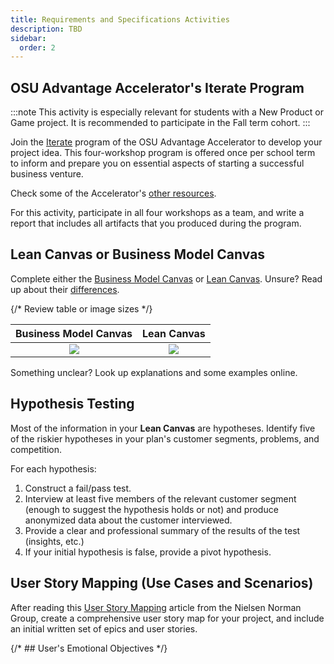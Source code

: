```yaml
---
title: Requirements and Specifications Activities
description: TBD
sidebar:
  order: 2
---
```


## OSU Advantage Accelerator's Iterate Program

:::note
This activity is especially relevant for students with a New Product or Game project. It is recommended to participate in the Fall term cohort.
:::

Join the [Iterate](https://advantage.oregonstate.edu/advantage-accelerator/programs/iterate) program of the OSU Advantage Accelerator to develop your project idea. This four-workshop program is offered once per school term to inform and prepare you on essential aspects of starting a successful business venture.

Check some of the Accelerator's [other resources](https://advantage.oregonstate.edu/innovation-impact-program/student-resources).

For this activity, participate in all four workshops as a team, and write a report that includes all artifacts that you produced during the program.

## Lean Canvas or Business Model Canvas

Complete either the [Business Model Canvas](https://www.strategyzer.com/library/the-business-model-canvas) or [Lean Canvas](https://www.leanfoundry.com/tools/lean-canvas). Unsure? Read up about their [differences](https://www.leanfoundry.com/articles/why-lean-canvas-versus-business-model-canvas).

{/* Review table or image sizes */}

Business Model Canvas | Lean Canvas
:--------------------:|:--------------------:
![](../../../assets/business-model-canvas.png)  |  ![](../../../assets/lean-canvas.png)

Something unclear? Look up explanations and some examples online.

## Hypothesis Testing

Most of the information in your **Lean Canvas** are hypotheses. Identify five of the riskier hypotheses in your plan's customer segments, problems, and competition. 

For each hypothesis:

1. Construct a fail/pass test.
2. Interview at least five members of the relevant customer segment (enough to suggest the hypothesis holds or not) and produce anonymized data about the customer interviewed.
3. Provide a clear and professional summary of the results of the test (insights, etc.)
4. If your initial hypothesis is false, provide a pivot hypothesis.

## User Story Mapping (Use Cases and Scenarios)

After reading this [User Story Mapping](https://www.nngroup.com/articles/user-story-mapping/) article from the Nielsen Norman Group, create a comprehensive user story map for your project, and include an initial written set of epics and user stories.

{/* ## User's Emotional Objectives */}


